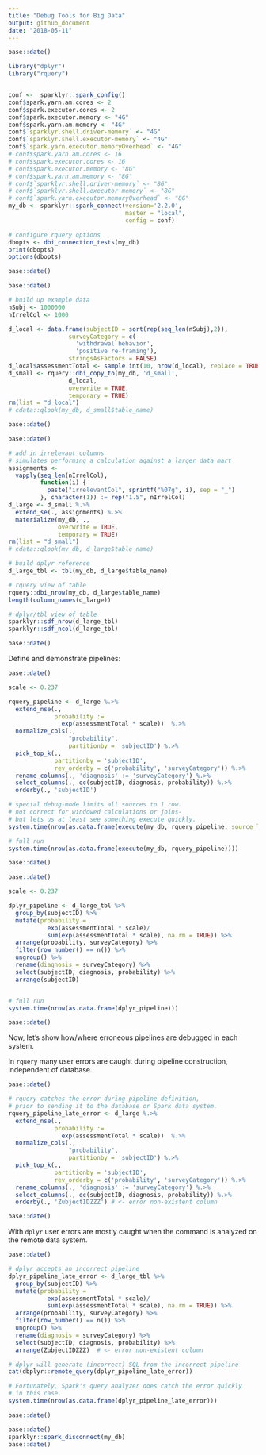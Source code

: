 ```yaml
---
title: "Debug Tools for Big Data"
output: github_document
date: "2018-05-11"
---
```


<!-- file.md is generated from file.Rmd. Please edit that file -->


```r
base::date()

library("dplyr")
library("rquery")


conf <-  sparklyr::spark_config()
conf$spark.yarn.am.cores <- 2
conf$spark.executor.cores <- 2
conf$spark.executor.memory <- "4G"
conf$spark.yarn.am.memory <- "4G"
conf$`sparklyr.shell.driver-memory` <- "4G"
conf$`sparklyr.shell.executor-memory` <- "4G"
conf$`spark.yarn.executor.memoryOverhead` <- "4G"
# conf$spark.yarn.am.cores <- 16
# conf$spark.executor.cores <- 16
# conf$spark.executor.memory <- "8G"
# conf$spark.yarn.am.memory <- "8G"
# conf$`sparklyr.shell.driver-memory` <- "8G"
# conf$`sparklyr.shell.executor-memory` <- "8G"
# conf$`spark.yarn.executor.memoryOverhead` <- "8G"
my_db <- sparklyr::spark_connect(version='2.2.0', 
                                 master = "local",
                                 config = conf)

# configure rquery options
dbopts <- dbi_connection_tests(my_db)
print(dbopts)
options(dbopts)

base::date()
```

```r
base::date()

# build up example data
nSubj <- 1000000
nIrrelCol <- 1000

d_local <- data.frame(subjectID = sort(rep(seq_len(nSubj),2)),
                 surveyCategory = c(
                   'withdrawal behavior',
                   'positive re-framing'),
                 stringsAsFactors = FALSE)
d_local$assessmentTotal <- sample.int(10, nrow(d_local), replace = TRUE)
d_small <- rquery::dbi_copy_to(my_db, 'd_small',
                 d_local,
                 overwrite = TRUE, 
                 temporary = TRUE)
rm(list = "d_local")
# cdata::qlook(my_db, d_small$table_name)

base::date()
```

```r
base::date()

# add in irrelevant columns
# simulates performing a calculation against a larger data mart
assignments <- 
  vapply(seq_len(nIrrelCol), 
         function(i) {
           paste("irrelevantCol", sprintf("%07g", i), sep = "_")
         }, character(1)) := rep("1.5", nIrrelCol)
d_large <- d_small %.>%
  extend_se(., assignments) %.>%
  materialize(my_db, ., 
              overwrite = TRUE,
              temporary = TRUE)
rm(list = "d_small")
# cdata::qlook(my_db, d_large$table_name)

# build dplyr reference
d_large_tbl <- tbl(my_db, d_large$table_name)

# rquery view of table
rquery::dbi_nrow(my_db, d_large$table_name)
length(column_names(d_large))

# dplyr/tbl view of table
sparklyr::sdf_nrow(d_large_tbl)
sparklyr::sdf_ncol(d_large_tbl)

base::date()
```

Define and demonstrate pipelines:

```r
base::date()

scale <- 0.237

rquery_pipeline <- d_large %.>%
  extend_nse(.,
             probability :=
               exp(assessmentTotal * scale))  %.>% 
  normalize_cols(.,
                 "probability",
                 partitionby = 'subjectID') %.>%
  pick_top_k(.,
             partitionby = 'subjectID',
             rev_orderby = c('probability', 'surveyCategory')) %.>%
  rename_columns(., 'diagnosis' := 'surveyCategory') %.>%
  select_columns(., qc(subjectID, diagnosis, probability)) %.>%
  orderby(., 'subjectID') 

# special debug-mode limits all sources to 1 row.
# not correct for windowed calculations or joins- 
# but lets us at least see something execute quickly.
system.time(nrow(as.data.frame(execute(my_db, rquery_pipeline, source_limit = 1L))))

# full run
system.time(nrow(as.data.frame(execute(my_db, rquery_pipeline))))

base::date()
```

```r
base::date()

scale <- 0.237

dplyr_pipeline <- d_large_tbl %>%
  group_by(subjectID) %>%
  mutate(probability =
           exp(assessmentTotal * scale)/
           sum(exp(assessmentTotal * scale), na.rm = TRUE)) %>%
  arrange(probability, surveyCategory) %>%
  filter(row_number() == n()) %>%
  ungroup() %>%
  rename(diagnosis = surveyCategory) %>%
  select(subjectID, diagnosis, probability) %>%
  arrange(subjectID)


# full run
system.time(nrow(as.data.frame(dplyr_pipeline)))

base::date()
```

Now, let's show how/where erroneous pipelines are debugged in each system.

In `rquery` many user errors are caught during pipeline construction, 
independent of database.

```r
base::date()

# rquery catches the error during pipeline definition,
# prior to sending it to the database or Spark data system.
rquery_pipeline_late_error <- d_large %.>%
  extend_nse(.,
             probability :=
               exp(assessmentTotal * scale))  %.>% 
  normalize_cols(.,
                 "probability",
                 partitionby = 'subjectID') %.>%
  pick_top_k(.,
             partitionby = 'subjectID',
             rev_orderby = c('probability', 'surveyCategory')) %.>%
  rename_columns(., 'diagnosis' := 'surveyCategory') %.>%
  select_columns(., qc(subjectID, diagnosis, probability)) %.>%
  orderby(., 'ZubjectIDZZZ') # <- error non-existent column

base::date()
```

With `dplyr` user errors are mostly caught when the command is 
analyzed on the remote data system.

```r
base::date()

# dplyr accepts an incorrect pipeline
dplyr_pipeline_late_error <- d_large_tbl %>%
  group_by(subjectID) %>%
  mutate(probability =
           exp(assessmentTotal * scale)/
           sum(exp(assessmentTotal * scale), na.rm = TRUE)) %>%
  arrange(probability, surveyCategory) %>%
  filter(row_number() == n()) %>%
  ungroup() %>%
  rename(diagnosis = surveyCategory) %>%
  select(subjectID, diagnosis, probability) %>%
  arrange(ZubjectIDZZZ)  # <- error non-existent column

# dplyr will generate (incorrect) SQL from the incorrect pipeline
cat(dbplyr::remote_query(dplyr_pipeline_late_error))

# Fortunately, Spark's query analyzer does catch the error quickly
# in this case.
system.time(nrow(as.data.frame(dplyr_pipeline_late_error)))

base::date()
```




```r
base::date()
sparklyr::spark_disconnect(my_db)
base::date()
```

